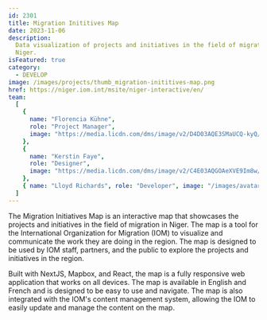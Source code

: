 ```yaml
---
id: 2301
title: Migration Inititives Map
date: 2023-11-06
description:
  Data visualization of projects and initiatives in the field of migration in
  Niger.
isFeatured: true
category:
  - DEVELOP
image: /images/projects/thumb_migration-inititives-map.png
href: https://niger.iom.int/msite/niger-interactive/en/
team:
  [
    {
      name: "Florencia Kühne",
      role: "Project Manager",
      image: "https://media.licdn.com/dms/image/v2/D4D03AQE3SMaUCQ-kyQ/profile-displayphoto-shrink_400_400/profile-displayphoto-shrink_400_400/0/1722951561697?e=1741824000&v=beta&t=OGAtXoY_Wq7zlhLVyNmTpkE8oHAilIAXYlIjakj-Feg",
    },
    {
      name: "Kerstin Faye",
      role: "Designer",
      image: "https://media.licdn.com/dms/image/v2/C4E03AQGOAeXVE9Im8w/profile-displayphoto-shrink_400_400/profile-displayphoto-shrink_400_400/0/1585148773544?e=1741824000&v=beta&t=YphA4uB1PQBXJph6-us01eE-xJSNUQ9SmCrLzETQQR4",
    },
    { name: "Lloyd Richards", role: "Developer", image: "/images/avatar.png" },
  ]
---
```


The Migration Initiatives Map is an interactive map that showcases the projects
and initiatives in the field of migration in Niger. The map is a tool for the
International Organization for Migration (IOM) to visualize and communicate the
work they are doing in the region. The map is designed to be used by IOM staff,
partners, and the public to explore the projects and initiatives in the region.

Built with NextJS, Mapbox, and React, the map is a fully responsive web
application that works on all devices. The map is available in English and
French and is designed to be easy to use and navigate. The map is also
integrated with the IOM's content management system, allowing the IOM to easily
update and manage the content on the map.
